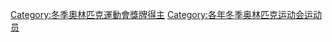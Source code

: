 {{Parent category}}

[[Category:冬季奧林匹克運動會獎牌得主|Category:冬季奧林匹克運動會獎牌得主]]
[[Category:各年冬季奥林匹克运动会运动员|Category:各年冬季奥林匹克运动会运动员]]